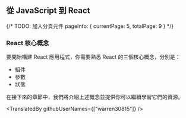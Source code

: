 ## 從 JavaScript 到 React

{/*
    TODO: 加入分頁元件
    pageInfo: {
        currentPage: 5,
        totalPage: 9
    }
*/}

### React 核心概念

要開始構建 React 應用程式，你需要熟悉 React 的三個核心概念，分別是：

- 組件
- 參數
- 狀態

在接下來的章節中，我們將介紹上述概念並提供你可以繼續學習它們的資源。

<TranslatedBy githubUserNames={["warren30815"]} />
